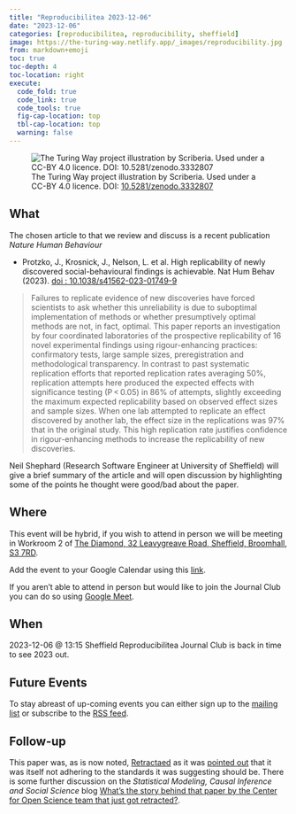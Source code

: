 ```yaml
---
title: "Reproducibilitea 2023-12-06"
date: "2023-12-06"
categories: [reproducibilitea, reproducibility, sheffield]
image: https://the-turing-way.netlify.app/_images/reproducibility.jpg
from: markdown+emoji
toc: true
toc-depth: 4
toc-location: right
execute:
  code_fold: true
  code_link: true
  code_tools: true
  fig-cap-location: top
  tbl-cap-location: top
  warning: false
---
```



![The Turing Way project illustration by Scriberia. Used under a CC-BY 4.0 licence. DOI: [10.5281/zenodo.3332807](https://doi.org/10.5281/zenodo.3332807)](https://the-turing-way.netlify.app/_images/reproducibility.jpg)

## What

The chosen article to that we review and discuss is a recent publication _Nature Human Behaviour_

+ Protzko, J., Krosnick, J., Nelson, L. et al. High replicability of newly discovered social-behavioural findings is
  achievable. Nat Hum Behav (2023). [doi : 10.1038/s41562-023-01749-9](https://doi.org/10.1038/s41562-023-01749-9)

> Failures to replicate evidence of new discoveries have forced scientists to ask whether this unreliability is due to
> suboptimal implementation of methods or whether presumptively optimal methods are not, in fact, optimal. This paper
> reports an investigation by four coordinated laboratories of the prospective replicability of 16 novel experimental
> findings using rigour-enhancing practices: confirmatory tests, large sample sizes, preregistration and methodological
> transparency. In contrast to past systematic replication efforts that reported replication rates averaging 50%,
> replication attempts here produced the expected effects with significance testing (P < 0.05) in 86% of attempts,
> slightly exceeding the maximum expected replicability based on observed effect sizes and sample sizes. When one lab
> attempted to replicate an effect discovered by another lab, the effect size in the replications was 97% that in the
> original study. This high replication rate justifies confidence in rigour-enhancing methods to increase the
> replicability of new discoveries.

Neil Shephard (Research Software Engineer at University of Sheffield) will give a brief summary of the article and will
open discussion by highlighting some of the points he thought were good/bad about the paper.

## Where

This event will be hybrid, if you wish to attend in person we will be meeting in Workroom 2 of [The Diamond, 32
Leavygreave Road, Sheffield, Broomhall, S3 7RD](https://www.openstreetmap.org/#map=19/53.38172/-1.48222).

Add the event to your Google Calendar using this
[link](https://calendar.google.com/calendar/event?action=TEMPLATE&amp;tmeid=MjU3NmE5dWlpbHUydTQ0Y2YzOWFzYmdkM2ggbi5zaGVwaGFyZEBzaGVmZmllbGQuYWMudWs&amp;tmsrc=n.shephard%40sheffield.ac.uk).

If you aren't able to attend in person but would like to join the Journal Club you can do so using [Google
Meet](https://meet.google.com/ehu-zapk-awt).

## When

2023-12-06 @ 13:15 Sheffield Reproducibilitea Journal Club is back in time to see 2023 out.

## Future Events

To stay abreast of up-coming events you can either sign up to the [mailing
list](https://groups.google.com/a/sheffield.ac.uk/g/reproducibilitea) or subscribe to the [RSS
feed](https://reproducibilitea-sheffield.github.io/index.xml).


## Follow-up

This paper was, as is now noted, [Retractaed]() as it was [pointed
out](https://www.nature.com/articles/s41562-024-01982-w) that it was itself not adhering to the standards it was
suggesting should be. There is some further discussion on the _Statistical Modeling, Causal Inference and Social
Science_ blog [What’s the story behind that paper by the Center for Open Science team that just got
retracted?](https://statmodeling.stat.columbia.edu/2024/09/26/whats-the-story-behind-that-paper-by-the-center-for-open-science-team-that-just-got-retracted/).
